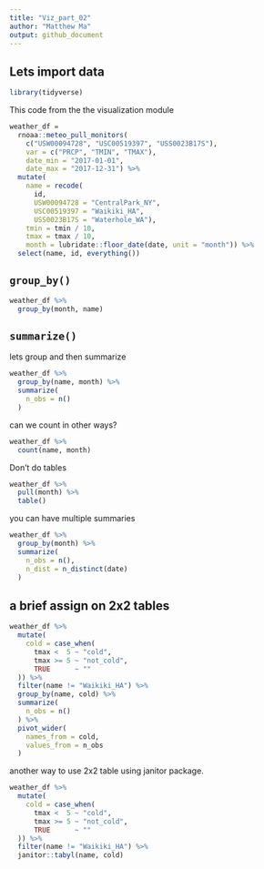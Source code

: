 ```yaml
---
title: "Viz_part_02"
author: "Matthew Ma"
output: github_document
---
```


## Lets import data

```r
library(tidyverse)
```

This code from the the visualization module

```r
weather_df = 
  rnoaa::meteo_pull_monitors(
    c("USW00094728", "USC00519397", "USS0023B17S"),
    var = c("PRCP", "TMIN", "TMAX"), 
    date_min = "2017-01-01",
    date_max = "2017-12-31") %>%
  mutate(
    name = recode(
      id, 
      USW00094728 = "CentralPark_NY", 
      USC00519397 = "Waikiki_HA",
      USS0023B17S = "Waterhole_WA"),
    tmin = tmin / 10,
    tmax = tmax / 10,
    month = lubridate::floor_date(date, unit = "month")) %>%
  select(name, id, everything())
```

## `group_by()`

```r
weather_df %>% 
  group_by(month, name)
```

## `summarize()`

lets group and then summarize

```r
weather_df %>% 
  group_by(name, month) %>% 
  summarize(
    n_obs = n()
  )
```

can we count in other ways?

```r

weather_df %>% 
  count(name, month)

```

Don't do tables

```r

weather_df %>% 
  pull(month) %>% 
  table()
```

you can have multiple summaries

```r

weather_df %>% 
  group_by(month) %>% 
  summarize(
    n_obs = n(),
    n_dist = n_distinct(date)
  )
```

## a brief assign on 2x2 tables

```r

weather_df %>% 
  mutate(
    cold = case_when(
      tmax <  5 ~ "cold",
      tmax >= 5 ~ "not_cold",
      TRUE      ~ ""
  )) %>% 
  filter(name != "Waikiki_HA") %>% 
  group_by(name, cold) %>% 
  summarize(
    n_obs = n()
  ) %>% 
  pivot_wider(
    names_from = cold,
    values_from = n_obs
  )

```

another way to use 2x2 table using janitor package.

```r

weather_df %>% 
  mutate(
    cold = case_when(
      tmax <  5 ~ "cold",
      tmax >= 5 ~ "not_cold",
      TRUE      ~ ""
  )) %>% 
  filter(name != "Waikiki_HA") %>%
  janitor::tabyl(name, cold)
```




